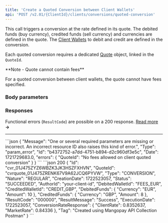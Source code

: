 ```yaml
---
title: 'Create a Quoted Conversion between Client Wallets'  
api: 'POST /v2.01/{ClientId}/clients/conversions/quoted-conversion' 
---
```





This call triggers a conversion at the rate defined in its quote. The debited funds (buy currency), credited funds (sell currency) and currencies are defined in the quote. The <a href="/api-reference/client-wallets/client-wallet-object">Client Wallets</a> to debit and credit are defined in the conversion.

Each quoted conversion requires a dedicated <a href="/api-reference/quotes/quote-object">Quote</a> object, linked in the `QuoteId`.

<Note>
**Note - Quote cannot contain fees**

For a quoted conversion between client wallets, the quote cannot have fees specified.
</Note>

### Body parameters  

<QuoteId />  
<DebitedWalletType />
<CreditedWalletType />
<Tag />


### Responses  

<AccordionGroup>

<Accordion title="200 - Succeeded">  

<IdResponse /> 
<QuoteIdResponse /> 
<Type9Response />  
<NatureResponse />  
<CreationDateResponse />  
<Status2Response />  
<AuthorId4Response />  
<DebitedWalletId2Response />  
<CreditedWalletId3Response />  
<DebitedFundsResponse />  
<CreditedFundsResponse />  
<ResultCodeResponse />  
<ResultMessageResponse />  
<ExecutionDateResponse />  
<ConversionRateResponseResponse />  
<Tag2Response />
</Accordion>

</AccordionGroup>

Functional errors (`ResultCode`) are possible on a 200 response. <a href="/errors/codes#fx-conversions">Read more</a> **&rarr;**

---

<AccordionGroup>

<Accordion title="400 - No fees allowed on client quoted conversion">
```json 
{
    "Message": "One or several required parameters are missing or incorrect. An incorrect resource ID also raises this kind of error.",
    "Type": "param_error",
    "Id": "b4372752-a7dd-4751-b894-d2c960df3e5c",
    "Date": 1721729683.0,
    "errors": {
        "QuoteId": "No fees allowed on client quoted conversion"
    }
}
```
</Accordion>
</AccordionGroup>

<ResponseExample>  
    ```json 200
    {
        "Id": "cvr_01J475ZYZ6WBZK3JK3HSZFXHVN",
        "QuoteId": "cvrquote_01J475ZRENK67V9A62JCQ6PYVW",
        "Type": "CONVERSION",
        "Nature": "REGULAR",
        "CreationDate": 1722523057,
        "Status": "SUCCEEDED",
        "AuthorId": "your-client-id",
        "DebitedWalletId": "FEES_EUR",
        "CreditedWalletId": "CREDIT_GBP",
        "DebitedFunds": {
            "Currency": "EUR",
            "Amount": 10
        },
        "CreditedFunds": {
            "Currency": "GBP",
            "Amount": 8
        },
        "ResultCode": "000000",
        "ResultMessage": "Success",
        "ExecutionDate": 1722523057,
        "ConversionRateResponse": {
            "ClientRate": 0.8352637,
            "MarketRate": 0.84336
        },
        "Tag": "Created using Mangopay API Collection Postman"
    }
    ```
</ResponseExample>

<RequestExample>
    <RestCreateQuotedConversionClientWallets />
</RequestExample>